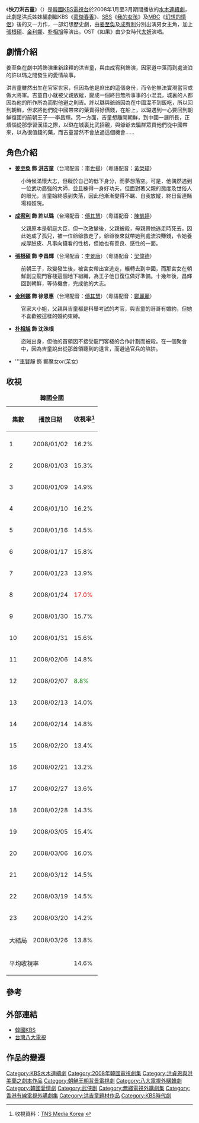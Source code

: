 {{Infobox Television
| show_name            = 快刀洪吉童
| original_name        = {{lang|ko|쾌도 홍길동}}
| image                = [[File:Honggildong_poster.jpg|200px]]
| caption              = 古裝喜劇
| show_name_2          = 
| genre                = 
| format               = 
| creator              = 
| developer            = 
| writer               = [[洪貞恩|洪貞恩]]、[[洪美蘭|洪美蘭]] 
| director             = [[李政燮|李政燮]] 
| starring             = [[姜至奐|姜至奐]]、[[成宥利|成宥利]]、[[張根碩|張根碩]]、[[金利娜|金利娜]]、[[朴相旭|朴相旭]]
| country              = {{KOR}}
| language             = [[韓語|韓語]]
| num_episodes         = 24
| runtime              = 約60分鐘
| executive_producer   = 崔智英
| producer             = [[金英兆|金英兆]]
| company              = Olive 9 
| channel              = [[KBS第2頻道|KBS 2TV]]
| first_run            = {{KOR}}
| first_aired          = {{Start date|2008|1|2}}
| last_aired           = {{end date|2008|3|26}}
| preceded_by          = [[仁順真漂亮|仁順真漂亮]]
| followed_by          = [[三個爸爸一個媽|三個爸爸一個媽]]
| related              = 
| website              = http://www.kbs.co.kr/drama/honggildong2008/
}}
《'''快刀洪吉童'''》（{{lang-ko|'''쾌도 홍길동'''}}）是[[大韓民國|韓國]][[韓國放送公社|KBS電視台]]於2008年1月至3月期間播放的[[KBS水木連續劇|水木連續劇]]，此劇是洪氏姊妹編劇繼KBS《[[豪傑春香|豪傑春香]]》、[[SBS_(韓國)|SBS]]《[[我的女孩|我的女孩]]》及[[文化廣播_(韓國)|MBC]]《[[幻想的情侶|幻想的情侶]]》後的又一力作，一部幻想歷史劇，由[[姜至奐|姜至奐]]及[[成宥利|成宥利]]分別出演男女主角，加上[[張根碩|張根碩]]、[[金利娜|金利娜]]、[[朴相旭|朴相旭]]等演出。OST《如果》由少女時代[[金泰耎|太妍]]演唱。

== 劇情介紹 ==
姜至奐在劇中將飾演重新詮釋的洪吉童，與由成宥利飾演，因家道中落而到處流浪的許以璐之間發生的愛情故事。

洪吉童雖然出生在官宦世家，但因為他是庶出的這個身份，而令他無法實現當官或做大將軍。吉童自小就被父親放縱，變成一個終日無所事事的小混混，城裏的人都因為他的所作所為而對他避之則吉。許以璐與爺爺因為在中國混不到飯吃，所以回到朝鮮，但求將他們從中國帶來的藥賣得好價錢，在船上，以璐遇到一心要回到朝鮮復國的前朝王子──李昌輝。另一方面，吉童想離開朝鮮，到中國一展所長，正煩惱從那學習漢語之際，以璐在城裏比武招親，與爺爺去騙群眾買他們從中國帶來，以為很值錢的藥，而吉童當然不會放過這個機會……

== 角色介紹 ==
* '''[[姜至奐|姜至奐]] 飾 [[洪吉童|洪吉童]]'''（台灣配音：[[李世揚|李世揚]]）（粵語配音：[[黃榮璋|黃榮璋]]）
:小時候滿懷大志，但礙於自己的低下身分，而夢想落空。可是，他偶然遇到一位武功高強的大師，並且練得一身好功夫，但面對著父親的態度及世俗人的眼光，吉童始終感到失落，因此他漸漸變得不羈、自我放縱，終日留連賭場和妓院。
* '''[[成宥利|成宥利]] 飾 許以璐'''（台灣配音：[[傅其慧|傅其慧]]）（粵語配音：[[陳凱婷|陳凱婷]]）
:父親原本是朝庭大臣，但一次政變後，父親被殺，母親帶她逃走時死去，因此她成了孤兒，被一位爺爺救走了。爺爺後來就帶她到處流浪賺錢，令她養成厚臉皮、凡事向錢看的性格，但她也有善良、感性的一面。
* '''[[張根碩|張根碩]] 飾 李昌輝'''（台灣配音：[[李景唐|李景唐]]）（粵語配音：[[梁偉德|梁偉德]]）
:前朝王子，政變發生後，被宮女帶出宮逃走，輾轉去到中國，而那宮女在朝鮮創立龍門客棧這個地下組織，為王子他日復位做好準備。十幾年後，昌輝回到朝鮮，等待機會，完成他的大志。
* '''[[金利娜|金利娜]] 飾 徐恩惠'''（台灣配音：[[傅其慧|傅其慧]]）（粵語配音：[[鄭麗麗|鄭麗麗]]）
:官家大小姐，父親與吉童都是科舉考試的考官，與吉童的哥哥有婚約，但她不喜歡被這樣的婚約束縛。
* '''[[朴相旭|朴相旭]] 飾 沈洙根'''
:盜賊出身，但他的首領因不接受龍門客棧的合作計劃而被殺。在一個聚會中，因為吉童說出從那首領聽到的遺言，而避過官兵的陷阱。

* '''[[車賢靜|車賢靜]] 飾 鄭魔女or(茉女)

== 收視 ==
{| class="wikitable" style="text-align:center;"
|+'''韓國全國'''
!集數
!播放日期
!收視率<ref>收視資料：[http://www.tnsmk.co.kr TNS Media Korea] {{Wayback|url=http://www.tnsmk.co.kr/ |date=20100125065320 }} {{ko icon}}</ref>
|- align="center"
|-
|1
|2008/01/02
|16.2%
|-
|2
|2008/01/03
|15.3%
|-
|3
|2008/01/09
|14.9%
|-
|4
|2008/01/10
|16.2%
|-
|5
|2008/01/16
|14.5%
|-
|6
|2008/01/17
|15.8%
|-
|7
|2008/01/23
|13.9%
|-
|8
|2008/01/24
|<span style="color: red;">17.0%</span>
|-
|9
|2008/01/30
|15.7%
|-
|10
|2008/01/31
|15.6%
|-
|11
|2008/02/06
|14.8%
|-
|12
|2008/02/07
|<span style="color: green;">8.8%</span>
|-
|13
|2008/02/13
|14.0%
|-
|14
|2008/02/14
|14.8%
|-
|15
|2008/02/20
|13.4%
|-
|16
|2008/02/21
|13.2%
|-
|17
|2008/02/27
|13.6%
|-
|18
|2008/02/28
|14.3%
|-
|19
|2008/03/05
|15.4%
|-
|20
|2008/03/06
|16.0%
|-
|21
|2008/03/12
|14.5%
|-
|22
|2008/03/19
|14.5%
|-
|23
|2008/03/20
|14.2%
|-
|大結局
|2008/03/26
|13.8%
|-
! colspan="2"|平均收視率
! 14.6%
|}

== 參考 ==
{{reflist}}

== 外部連結 ==
* [http://www.kbs.co.kr/drama/honggildong2008 韓國KBS] {{Wayback|url=http://www.kbs.co.kr/drama/honggildong2008 |date=20170224051647 }} {{ko}}
* [https://web.archive.org/web/20110728013408/http://www.gtv.com.tw/Program/B051420100603U/ 台灣八大電視] {{zh-tw}}

== 作品的變遷 ==
{{電視節目的變遷
|電視台={{KOR}} [[韓國廣播公司|KBS]] [[KBS第2频道|2TV]]
|播放檔次=[[KBS水木連續劇|水木劇]]
|節目名稱=快刀洪吉童<br />（2008年1月2日 - 2008年3月26日）
|上一節目=[[仁順真漂亮|仁順真漂亮]]<br />（2007年11月7日 - 2007年12月27日）
|下一節目=[[三個爸爸一個媽媽|三個爸爸一個媽媽]]<br />（2008年4月2日 - 2008年5月22日）
}}
{{電視節目的變遷
|電視台= {{flagicon|Hong Kong}} 香港 [[電視廣播有限公司|無綫電視]][[J2台|J2台]]
|播放檔次= 星期一、二 21:00-22:30
|節目名稱= 快刀洪吉童<br />（2008.12.1 - 2009.2.17）
|上一節目= [[咖啡王子1號店|咖啡王子]]<br />（2008.9.29 - 2008.11.24）
|下一節目= [[魔女遊戲|魔女遊戲]]<br />（2009.3.2 - 2009.4.21）
|2電視台={{flagicon|Hong Kong}} 香港 [[無綫電視|無綫電視]][[J2台|J2台]]
|2播放檔次=星期一至五 14:00 - 15:30
|2節目名稱=快刀洪吉童<br />（2010.03.04 - 2010.04.08）
|2上一節目=[[First_Kiss_(電視劇)|First Kiss]]<br />（2010.02.17 - 2010.03.03）
|2下一節目=[[宮_(2006年電視劇)|宮]]<br />（2010.04.09 - 2010.05.12）
}}
{{電視節目的變遷|
|電視台={{flagicon|SIN}} 新加坡 [[新传媒电视U频道|新传媒电视U频道]]
|播放檔次=星期一至五 23:30 - 00:30
|節目名稱=快刀洪吉童<br />（2010.04.06 - 2010.05.24）
|上一節目=[[老馮日記|老馮日記]]<br />（2010.03.29 - 2010.04.05）
|下一節目= [[食客_(電視劇)|食客]]<br />（2010.05.25 - 2010.07.08）
}}
{{電視節目的變遷|
|電視台={{flagicon|TWN}} [[八大戲劇台|八大戲劇台]]
|播放檔次=星期一至五 21:00 - 22:00<br>2010/10/29起，更改為每週一至週五晚間20:00~22:00播出
|節目名稱=快刀洪吉童<br />（2010.10.11 - 2010.11.14）
|上一節目=[[穿透屋顶的High_Kick！|歡樂滿屋]]<br />（2010.9.2 - 2010.10.28）
|下一節目=[[同伊|同伊]]<br />（2010.11.15 - 2011.2.5）
|2電視台={{flagicon|Taiwan}} 台灣 [[八大娛樂台|八大娛樂K台]]
|2播放檔次=星期六至日 下午12:00 - 14:00(18集/120分)
|2節目名稱=快刀洪吉童<br />(2013.04.21 - 2013.06.22)
|2上一節目=[[風之國|風之國]]<br />(2013.01.20 - 2013.04.20)
|2下一節目=[[危險的女人|危險的女人]]<br />(2013.06.23 - 2013.10.27)
}}
{{KBS水木連續劇}}
{{南韓古裝/年代電視劇}}
{{DEFAULTSORT:Kwaedo Hong Gil Dong}}
[[Category:KBS水木連續劇|Category:KBS水木連續劇]]
[[Category:2008年韓國電視劇集|Category:2008年韓國電視劇集]]
[[Category:洪貞恩與洪美蘭之劇本作品|Category:洪貞恩與洪美蘭之劇本作品]]
[[Category:朝鮮王朝背景電視劇|Category:朝鮮王朝背景電視劇]]
[[Category:八大電視外購韓劇|Category:八大電視外購韓劇]]
[[Category:韓國愛情劇|Category:韓國愛情劇]]
[[Category:武侠剧|Category:武侠剧]]
[[Category:無綫電視外購劇集|Category:無綫電視外購劇集]]
[[Category:香港有線電視外購劇集|Category:香港有線電視外購劇集]]
[[Category:洪吉童題材作品|Category:洪吉童題材作品]]
[[Category:KBS時代劇|Category:KBS時代劇]]